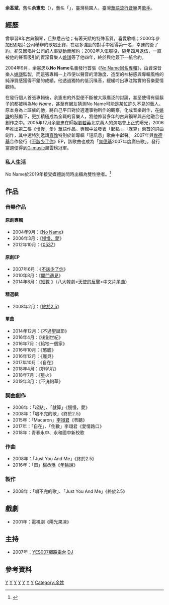 {{notability unreferenced|time=2020-12-01}}
{{藝人
| 姓名     = 余荃斌
| 類型     = 男歌手
| 圖片     = No Name Yu.jpg
| 圖片尺寸 = 
| 圖片簡介 = 余荃斌於台灣[[世新大學|世新大學]]50周年校慶演唱會上（2006年10月14日）
| 外文名   = 
| 外文     = 
| 羅馬拼音 = 
| 英文名   = No Name
| 綽號     = 
| 其他藝名 = 
| 國籍     = 
| 民族     = 
| 籍貫     = 
| 出生日期 = {{birth date and age|1978|10|25}}
| 出生地點 = [[台灣|台灣]]
| 逝世日期 = 
| 逝世地點 = 
| 職業     = [[歌手|歌手]]
| 語言     = 
| 教育程度 = 台灣[[世新大學|世新大學]]
| 宗教信仰 = 
| 配偶     = 
| 音樂類型 = 
| 演奏樂器 = 
| 出身地   = 臺灣桃園
| 出道作   = 
| 出道日期 = 
| 代表作   = 
| 活躍年代 = 
| 唱片公司 = 
| 經紀公司 = [[艾迪昇傳播事業有限公司|艾迪昇傳播事業有限公司]]
| 網站     = [http://blog.pixnet.net/spring1025 No Name 余憲忠]
| 相關團體 = 
| 獎項     = 
| IMDb    = 
}}

'''余荃斌'''，舊名'''余憲忠'''（{{bd|1978年|10月25日|catIdx=Y余}}），藝名「'''{{lang|en|No Name}}'''」，臺灣桃園人，臺灣[[華語流行音樂|華語流行音樂]]男[[歌手|歌手]]。

==經歷==
曾學習8年古典鋼琴，且熟悉吉他；有著天賦的特殊音質，喜愛歌唱；2000年參加[[EMI|EMI]]唱片公司舉辦的歌唱比賽，在眾多強勁的對手中獲得第一名，幸運的簽了約，卻又因唱片公司的人事變動而解約；2002年入伍服役，隔年四月退伍，一直被他的聲音吸引的資深音樂人[[姚謙|姚謙]]等了他四年，終於與他簽下一紙合約。

2004年9月，余憲忠以'''No Name'''名義發行首張《[[No_Name同名專輯|No Name同名專輯]]》，由資深音樂人[[姚謙|姚謙]]監製，而這張專輯一上市便以聲音的清澈度、造型的神秘感與專輯風格的純淨質感獲得不錯的成績，他透過獨特的低沉嗓音，緩緩吟出專注踏實的音樂愛情觀待。

在發行個人首張專輯後，余憲忠的外型便不斷被大眾廣泛的討論，甚至使得有留鬍子的都被稱為''No Name''，甚至有網友猜測No Name可能是某位許久不見的藝人。原本身為上班族的他，將自己平日對於週遭事物所作的觀察，化成音樂創作，在[[姚謙|姚謙]]的鼓勵下，更加積極成為全職的音樂人，將他修習多年的古典鋼琴與吉他融合在創作之中。2005年12月余憲忠在師姐[[劉若英|劉若英]]北京萬人的演唱會上正式曝光，2006年推出第二張《[[慢慢，愛|慢慢，愛]]》華語作品。專輯中並發表「起點」、「就算」兩首的詞曲創作，其中還特別邀請[[齊豫|齊豫]]特別於新專輯「短訊息」歌曲中獻聲。
2007年與[[肯德基|肯德基]]合作發行《[[不該少了你|不該少了你]]》EP，該歌曲也成為「[[肯德基|肯德基]]2007年度廣告歌」，發行當週便得到[[G-music|G-music]]風雲榜冠軍。

=== 私人生活 ===
No Name於2019年接受媒體訪問時出櫃為雙性戀者。<ref>{{cite web|title=No Name「愛男愛女都OK」　照顧失智嬤失業2個月|url=https://tw.appledaily.com/entertainment/20190728/TVNEDSIRD54A2EANQMHXMTS7R4/|accessdate=2021-12-12|agency=蘋果日報|date=2019-07-28|archive-date=2021-12-12|archive-url=https://web.archive.org/web/20211212031907/https://tw.appledaily.com/entertainment/20190728/TVNEDSIRD54A2EANQMHXMTS7R4/|dead-url=no}}</ref>

==作品==
=== 音樂作品 ===
==== 原創專輯 ====
* 2004年9月：《[[No_Name_(專輯)|No Name]]》
* 2006年3月：《[[慢慢，愛|慢慢，愛]]》
* 2012年10月：《[[0537|0537]]》

==== 原創EP ====
* 2007年6月：《[[不該少了你|不該少了你]]》
* 2010年8月：《[[開門遇見|開門遇見]]》
* 2014年8月：《[https://www.youtube.com/watch?v=Kgk3aAEFAV0 細數] {{Wayback|url=https://www.youtube.com/watch?v=Kgk3aAEFAV0 |date=20201121093224 }}》（八大韓劇<[[天上女人|天使的反擊]]>中文片尾曲）

==== 精選輯 ====
* 2008年2月：《[[終於2.5|終於2.5]]》

==== 單曲 ====
* 2014年12月：《不過聖誕節》
* 2016年4月：《後創世紀》
* 2016年7月：《給牠一個家》
* 2016年10月：《憨膽》
* 2016年12月：《龐貝》
* 2017年10月：《自在》
* 2018年4月：《叭叭叭》
* 2018年7月：《星火》
* 2019年3月：《不洗鉛華》

=== 詞曲創作 ===
* 2006年：「起點」、「就算」《慢慢，愛》
* 2008年：「唱不完的歌」《終於2.5》
* 2015年：「Macaron」[[李翊君|李翊君]]《苓聽》
* 2017年：「自在」、「倒數」李翊君《愛情路口》
*2018年：青春永中、永和國中新校歌

=== 作曲 ===
* 2008年：「Just You And Me」《終於2.5》
* 2016年：「單」[[楊丞琳|楊丞琳]]《[[年輪說|年輪說]]》

=== 製作 ===
* 2008年：「唱不完的歌」、「Just You And Me」《終於2.5》

==戲劇==
* 2001年：電視劇《陽光果凍》

==主持==
* 2007年：[[YES007網路電台|YES007網路電台]] [[DJ|DJ]]

== 參考資料 ==
{{reflist}}

[[Category:華語流行音樂歌手|Y]]
[[Category:台灣創作歌手|Y]]
[[Category:世新大學校友|Y]]
[[Category:國立武陵高級中學校友|Y]]
[[Category:台灣男歌手|Y]]
[[Category:臺灣雙性戀者|Y]]
[[Category:台灣LGBT歌手|Y]]
[[Category:余姓|Category:余姓]]